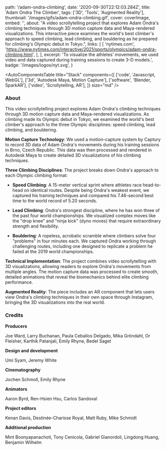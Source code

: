 
  path: '/adam-ondra-climbing',
  date: '2020-09-30T22:12:03.284Z',
  title: 'Adam Ondra The Climber',
  tags: ['3D', 'Tools', 'Augmented Reality'],
  thumbnail: '/images/gifs/adam-ondra-climbing.gif',
  cover: coverImage,
  embed: '',
  about:
    "A video scrollytelling project that explores Adam Ondra's climbing techniques through 3D motion capture data and Maya-rendered visualizations. This interactive piece examines the world's best climber's approach to speed climbing, lead climbing, and bouldering as he prepared for climbing's Olympic debut in Tokyo.",
  links: [
    [
      'nytimes.com',
      'https://www.nytimes.com/interactive/2021/sports/olympics/adam-ondra-climbing.html',
    ],
  ],
  excerpt:
    'To visualize the athletes’ movements, we used video and data captured during training sessions to create 3-D models.',
  badge: '/images/logos/nyt.svg',
}

<AutoComponentsTable
  title="Stack"
  components={[
    ['code', 'Javascript, WebGL'],
    ['3d', 'Autodesk Maya, Motion Capture'],
    ['software', 'Blender, SparkAR'],
    ['video', 'Scrollytelling, AR'],
  ]}
  size="md"
/>

### About

This video scrollytelling project explores Adam Ondra's climbing techniques through 3D motion capture data and Maya-rendered visualizations. As climbing made its Olympic debut in Tokyo, we examined the world's best climber's approach to the three Olympic disciplines: speed climbing, lead climbing, and bouldering.

**Motion Capture Technology**: We used a motion-capture system by Captury to record 3D data of Adam Ondra's movements during his training sessions in Brno, Czech Republic. This data was then processed and rendered in Autodesk Maya to create detailed 3D visualizations of his climbing techniques.

**Three Climbing Disciplines**: The project breaks down Ondra's approach to each Olympic climbing format:

- **Speed Climbing**: A 15-meter vertical sprint where athletes race head-to-head on identical routes. Despite being Ondra's weakest event, we captured his training techniques and compared his 7.46-second best time to the world record of 5.20 seconds.

- **Lead Climbing**: Ondra's strongest discipline, where he has won three of the past four world championships. We visualized complex moves like the "drop knee" and "ninja kick" (dyno moves) that require extraordinary strength and flexibility.

- **Bouldering**: A ropeless, acrobatic scramble where climbers solve four "problems" in four minutes each. We captured Ondra working through challenging routes, including one designed to replicate a problem he failed at the 2019 world championships.

**Technical Implementation**: The project combines video scrollytelling with 3D visualizations, allowing readers to explore Ondra's movements from multiple angles. The motion capture data was processed to create smooth, detailed animations that reveal the biomechanics behind elite climbing performance.

**Augmented Reality**: The piece includes an AR component that lets users view Ondra's climbing techniques in their own space through Instagram, bringing the 3D visualizations into the real world.

### Credits

**Producers**

Joe Ward, Larry Buchanan, Paula Ceballos Delgado, Mika Gröndahl, Or Fleisher, Karthik Patanjali, Emily Rhyne, Bedel Saget

**Design and development**

Umi Syam, Jeremy White

**Cinematography**

Jochen Schmoll, Emily Rhyne

**Animators**

Aaron Byrd, Ren-Hsien Hsu, Carlos Sandoval

**Project editors**

Kenan Davis, Destinée-Charisse Royal, Matt Ruby, Mike Schmidt

**Additional production**

Mint Boonyapanachoti, Tony Cenicola, Gabriel Gianordoli, Lingdong Huang,
Benjamin Wilhelm
